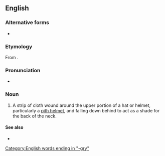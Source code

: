 ==English==

===Alternative forms===
* {{alt|en|pugaree|puggery|puggree|puggri|pugree}}

===Etymology===
From {{etyl|hi|en}}.

===Pronunciation===
* {{IPA|en|/ˈpʌɡɹiː/}}

===Noun===
{{en-noun}}

# A strip of cloth wound around the upper portion of a hat or helmet, particularly a [[pith helmet]], and falling down behind to act as a shade for the back of the neck.

====See also====
* {{l|en|turban}}

[[Category:English words ending in "-gry"]]